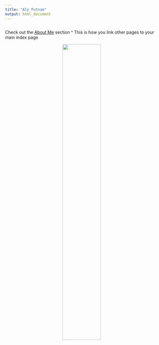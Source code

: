 ```yaml
---
title: "Aly Putnam"
output: html_document
---
```

```r

```

Check out the [About Me](About.html) section
^ This is how you link other pages to your main index page



<center><img src= "APutnam.jpeg" width="50%"> </center>


